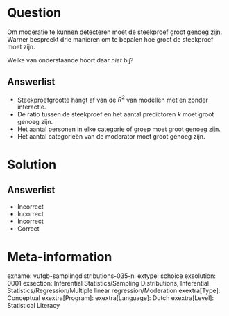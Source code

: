 Question
========

Om moderatie te kunnen detecteren moet de steekproef groot genoeg zijn. Warner bespreekt drie manieren om te bepalen hoe groot de steekproef moet zijn.

Welke van onderstaande hoort daar *niet* bij?
  
Answerlist
----------
* Steekproefgrootte hangt af van de $R^{2}$ van modellen met en zonder interactie.
* De ratio tussen de steekproef en het aantal predictoren *k* moet groot genoeg zijn.
* Het aantal personen in elke categorie of groep moet groot genoeg zijn.
* Het aantal categorieën van de moderator moet groot genoeg zijn.

Solution
========

Answerlist
----------
* Incorrect
* Incorrect
* Incorrect
* Correct

Meta-information
================
exname: vufgb-samplingdistributions-035-nl
extype: schoice
exsolution: 0001
exsection: Inferential Statistics/Sampling Distributions, Inferential Statistics/Regression/Multiple linear regression/Moderation
exextra[Type]: Conceptual
exextra[Program]: 
exextra[Language]: Dutch
exextra[Level]: Statistical Literacy
